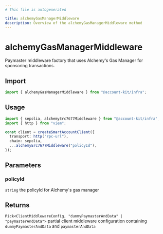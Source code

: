 ```yaml
---
# This file is autogenerated

title: alchemyGasManagerMiddleware
description: Overview of the alchemyGasManagerMiddleware method
---
```


# alchemyGasManagerMiddleware

Paymaster middleware factory that uses Alchemy's Gas Manager for sponsoring transactions.

## Import

```ts
import { alchemyGasManagerMiddleware } from "@account-kit/infra";
```

## Usage

```ts
import { sepolia, alchemyErc7677Middleware } from "@account-kit/infra";
import { http } from "viem";

const client = createSmartAccountClient({
  transport: http("rpc-url"),
  chain: sepolia,
  ...alchemyErc7677Middleware("policyId"),
});
```

## Parameters

### policyId

`string`
the policyId for Alchemy's gas manager

## Returns

`Pick<ClientMiddlewareConfig, "dummyPaymasterAndData" | "paymasterAndData">`
partial client middleware configuration containing `dummyPaymasterAndData` and `paymasterAndData`
